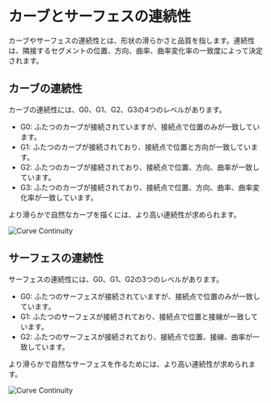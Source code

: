 # カーブとサーフェスの連続性

カーブやサーフェスの連続性とは、形状の滑らかさと品質を指します。連続性は、隣接するセグメントの位置、方向、曲率、曲率変化率の一致度によって決定されます。

## カーブの連続性
カーブの連続性には、G0、G1、G2、G3の4つのレベルがあります。
- G0: ふたつのカーブが接続されていますが、接続点で位置のみが一致しています。
- G1: ふたつのカーブが接続されており、接続点で位置と方向が一致しています。
- G2: ふたつのカーブが接続されており、接続点で位置、方向、曲率が一致しています。
- G3: ふたつのカーブが接続されており、接続点で位置、方向、曲率、曲率変化率が一致しています。

より滑らかで自然なカーブを描くには、より高い連続性が求められます。

![Curve Continuity](/img/curve-continuity.png)

## サーフェスの連続性
サーフェスの連続性には、G0、G1、G2の3つのレベルがあります。
- G0: ふたつのサーフェスが接続されていますが、接続点で位置のみが一致しています。
- G1: ふたつのサーフェスが接続されており、接続点で位置と接線が一致しています。
- G2: ふたつのサーフェスが接続されており、接続点で位置、接線、曲率が一致しています。

より滑らかで自然なサーフェスを作るためには、より高い連続性が求められます。

![Curve Continuity](/img/surface-continuity.png)







